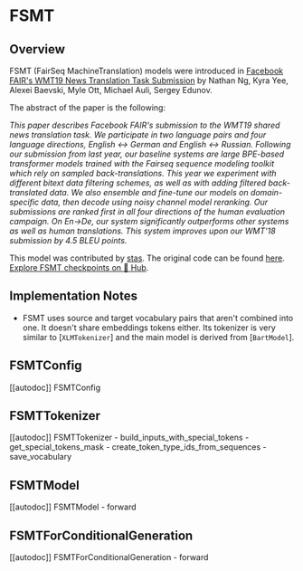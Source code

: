 <!--Copyright 2020 The HuggingFace Team. All rights reserved.

Licensed under the Apache License, Version 2.0 (the "License"); you may not use this file except in compliance with
the License. You may obtain a copy of the License at

http://www.apache.org/licenses/LICENSE-2.0

Unless required by applicable law or agreed to in writing, software distributed under the License is distributed on
an "AS IS" BASIS, WITHOUT WARRANTIES OR CONDITIONS OF ANY KIND, either express or implied. See the License for the
specific language governing permissions and limitations under the License.
-->

# FSMT

## Overview

FSMT (FairSeq MachineTranslation) models were introduced in [Facebook FAIR's WMT19 News Translation Task Submission](https://arxiv.org/abs/1907.06616) by Nathan Ng, Kyra Yee, Alexei Baevski, Myle Ott, Michael Auli, Sergey Edunov.

The abstract of the paper is the following:

*This paper describes Facebook FAIR's submission to the WMT19 shared news translation task. We participate in two
language pairs and four language directions, English <-> German and English <-> Russian. Following our submission from
last year, our baseline systems are large BPE-based transformer models trained with the Fairseq sequence modeling
toolkit which rely on sampled back-translations. This year we experiment with different bitext data filtering schemes,
as well as with adding filtered back-translated data. We also ensemble and fine-tune our models on domain-specific
data, then decode using noisy channel model reranking. Our submissions are ranked first in all four directions of the
human evaluation campaign. On En->De, our system significantly outperforms other systems as well as human translations.
This system improves upon our WMT'18 submission by 4.5 BLEU points.*

This model was contributed by [stas](https://huggingface.co/stas). The original code can be found
[here](https://github.com/pytorch/fairseq/tree/master/examples/wmt19).
[Explore FSMT checkpoints on 🤗 Hub](https://huggingface.co/models?sort=downloads&search=FSMT).

## Implementation Notes

- FSMT uses source and target vocabulary pairs that aren't combined into one. It doesn't share embeddings tokens
  either. Its tokenizer is very similar to [`XLMTokenizer`] and the main model is derived from
  [`BartModel`].


## FSMTConfig

[[autodoc]] FSMTConfig

## FSMTTokenizer

[[autodoc]] FSMTTokenizer
    - build_inputs_with_special_tokens
    - get_special_tokens_mask
    - create_token_type_ids_from_sequences
    - save_vocabulary

## FSMTModel

[[autodoc]] FSMTModel
    - forward

## FSMTForConditionalGeneration

[[autodoc]] FSMTForConditionalGeneration
    - forward
